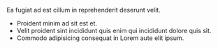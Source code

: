 Ea fugiat ad est cillum in reprehenderit deserunt velit.

- Proident minim ad sit est et.
- Velit proident sint incididunt quis enim qui incididunt dolore quis sit.
- Commodo adipisicing consequat in Lorem aute elit ipsum.
